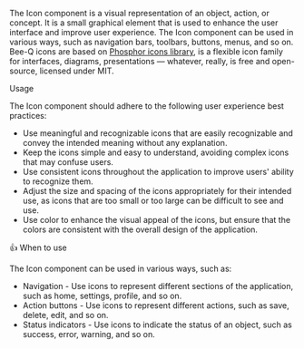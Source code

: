 
<Title>Icons</Title>

The Icon component is a visual representation of an object, action, or concept.
It is a small graphical element that is used to enhance the user interface and improve user experience.
The Icon component can be used in various ways, such as navigation bars, toolbars, buttons, menus, and so on.
Bee-Q icons are based on [Phosphor icons library](https://phosphoricons.com/), is a flexible icon family for interfaces, diagrams, presentations — whatever, really, is free and open-source, licensed under MIT.

<Subtitle>Usage</Subtitle>

The Icon component should adhere to the following user experience best practices:

- Use meaningful and recognizable icons that are easily recognizable and convey the intended meaning without any explanation.
- Keep the icons simple and easy to understand, avoiding complex icons that may confuse users.
- Use consistent icons throughout the application to improve users' ability to recognize them.
- Adjust the size and spacing of the icons appropriately for their intended use, as icons that are too small or too large can be difficult to see and use.
- Use color to enhance the visual appeal of the icons, but ensure that the colors are consistent with the overall design of the application.

<Subtitle>👍 When to use</Subtitle>

The Icon component can be used in various ways, such as:

- Navigation - Use icons to represent different sections of the application, such as home, settings, profile, and so on.
- Action buttons - Use icons to represent different actions, such as save, delete, edit, and so on.
- Status indicators - Use icons to indicate the status of an object, such as success, error, warning, and so on.

<Title>Properties</Title>

<ArgTypes of="bq-icon" />
